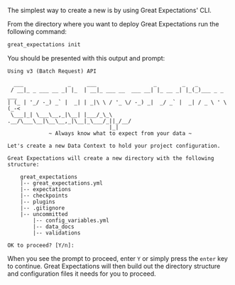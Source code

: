 <!--
This document is referenced in:

docs/deployment_patterns/aws/how_to_use_aws_with_cloud_storage_and_pandas.md
    "## 2. Configure your Data Context"
-->

The simplest way to create a new <TechnicalTag relative="../../../" tag="data_context" text="Data Context" /> is by using Great Expectations' CLI.

From the directory where you want to deploy Great Expectations run the following command:

```bash title="Terminal Command"
great_expectations init
```

You should be presented with this output and prompt:

```console title="Terminal Output"
Using v3 (Batch Request) API

  ___              _     ___                  _        _   _
 / __|_ _ ___ __ _| |_  | __|_ ___ __  ___ __| |_ __ _| |_(_)___ _ _  ___
| (_ | '_/ -_) _` |  _| | _|\ \ / '_ \/ -_) _|  _/ _` |  _| / _ \ ' \(_-<
 \___|_| \___\__,_|\__| |___/_\_\ .__/\___\__|\__\__,_|\__|_\___/_||_/__/
                                |_|
             ~ Always know what to expect from your data ~

Let's create a new Data Context to hold your project configuration.

Great Expectations will create a new directory with the following structure:

    great_expectations
    |-- great_expectations.yml
    |-- expectations
    |-- checkpoints
    |-- plugins
    |-- .gitignore
    |-- uncommitted
        |-- config_variables.yml
        |-- data_docs
        |-- validations

OK to proceed? [Y/n]:
```

When you see the prompt to proceed, enter `Y` or simply press the `enter` key to continue.  Great Expectations will then build out the directory structure and configuration files it needs for you to proceed.